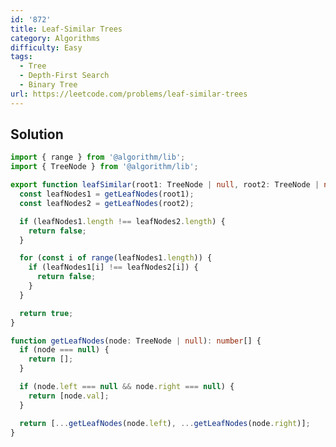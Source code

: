 ```yaml
---
id: '872'
title: Leaf-Similar Trees
category: Algorithms
difficulty: Easy
tags:
  - Tree
  - Depth-First Search
  - Binary Tree
url: https://leetcode.com/problems/leaf-similar-trees
---
```


## Solution

```typescript showLineNumbers
import { range } from '@algorithm/lib';
import { TreeNode } from '@algorithm/lib';

export function leafSimilar(root1: TreeNode | null, root2: TreeNode | null): boolean {
  const leafNodes1 = getLeafNodes(root1);
  const leafNodes2 = getLeafNodes(root2);

  if (leafNodes1.length !== leafNodes2.length) {
    return false;
  }

  for (const i of range(leafNodes1.length)) {
    if (leafNodes1[i] !== leafNodes2[i]) {
      return false;
    }
  }

  return true;
}

function getLeafNodes(node: TreeNode | null): number[] {
  if (node === null) {
    return [];
  }

  if (node.left === null && node.right === null) {
    return [node.val];
  }

  return [...getLeafNodes(node.left), ...getLeafNodes(node.right)];
}
```
